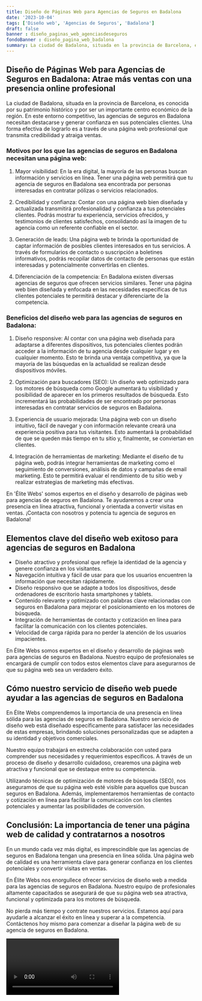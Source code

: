 ```yaml
---
title: Diseño de Páginas Web para Agencias de Seguros en Badalona
date: '2023-10-04'
tags: ['Diseño web', 'Agencias de Seguros', 'Badalona']
draft: false
banner : diseño_paginas_web_agenciasdeseguros
fondoBanner : diseño_pagina_web_badalona
summary: La ciudad de Badalona, situada en la provincia de Barcelona, es conocida por su patrimonio histórico y por ser un importante centro económico de la región. En este entorno competitivo, las agencias de seguros en Badalona necesitan destacarse y generar confianza en sus potenciales clientes. Una forma efectiva de lograrlo es a través de una página web profesional que transmita credibilidad y atraiga ventas.
---
```


## Diseño de Páginas Web para Agencias de Seguros en Badalona: Atrae más ventas con una presencia online profesional

La ciudad de Badalona, situada en la provincia de Barcelona, es conocida por su patrimonio histórico y por ser un importante centro económico de la región. En este entorno competitivo, las agencias de seguros en Badalona necesitan destacarse y generar confianza en sus potenciales clientes. Una forma efectiva de lograrlo es a través de una página web profesional que transmita credibilidad y atraiga ventas.

### Motivos por los que las agencias de seguros en Badalona necesitan una página web:

1. Mayor visibilidad: En la era digital, la mayoría de las personas buscan información y servicios en línea. Tener una página web permitirá que tu agencia de seguros en Badalona sea encontrada por personas interesadas en contratar pólizas o servicios relacionados.

2. Credibilidad y confianza: Contar con una página web bien diseñada y actualizada transmitirá profesionalidad y confianza a tus potenciales clientes. Podrás mostrar tu experiencia, servicios ofrecidos, y testimonios de clientes satisfechos, consolidando así la imagen de tu agencia como un referente confiable en el sector.

3. Generación de leads: Una página web te brinda la oportunidad de captar información de posibles clientes interesados en tus servicios. A través de formularios de contacto o suscripción a boletines informativos, podrás recopilar datos de contacto de personas que están interesadas y potencialmente convertirlas en clientes.

4. Diferenciación de la competencia: En Badalona existen diversas agencias de seguros que ofrecen servicios similares. Tener una página web bien diseñada y enfocada en las necesidades específicas de tus clientes potenciales te permitirá destacar y diferenciarte de la competencia.

### Beneficios del diseño web para las agencias de seguros en Badalona:

1. Diseño responsive: Al contar con una página web diseñada para adaptarse a diferentes dispositivos, tus potenciales clientes podrán acceder a la información de tu agencia desde cualquier lugar y en cualquier momento. Esto te brinda una ventaja competitiva, ya que la mayoría de las búsquedas en la actualidad se realizan desde dispositivos móviles.

2. Optimización para buscadores (SEO): Un diseño web optimizado para los motores de búsqueda como Google aumentará tu visibilidad y posibilidad de aparecer en los primeros resultados de búsqueda. Esto incrementará las probabilidades de ser encontrado por personas interesadas en contratar servicios de seguros en Badalona.

3. Experiencia de usuario mejorada: Una página web con un diseño intuitivo, fácil de navegar y con información relevante creará una experiencia positiva para tus visitantes. Esto aumentará la probabilidad de que se queden más tiempo en tu sitio y, finalmente, se conviertan en clientes.

4. Integración de herramientas de marketing: Mediante el diseño de tu página web, podrás integrar herramientas de marketing como el seguimiento de conversiones, análisis de datos y campañas de email marketing. Esto te permitirá evaluar el rendimiento de tu sitio web y realizar estrategias de marketing más efectivas.

En 'Élite Webs' somos expertos en el diseño y desarrollo de páginas web para agencias de seguros en Badalona. Te ayudaremos a crear una presencia en línea atractiva, funcional y orientada a convertir visitas en ventas. ¡Contacta con nosotros y potencia tu agencia de seguros en Badalona!

<GifSeo />

<Cta />

## Elementos clave del diseño web exitoso para agencias de seguros en Badalona

- Diseño atractivo y profesional que refleje la identidad de la agencia y genere confianza en los visitantes.
- Navegación intuitiva y fácil de usar para que los usuarios encuentren la información que necesitan rápidamente.
- Diseño responsivo que se adapte a todos los dispositivos, desde ordenadores de escritorio hasta smartphones y tablets.
- Contenido relevante y optimizado con palabras clave relacionadas con seguros en Badalona para mejorar el posicionamiento en los motores de búsqueda.
- Integración de herramientas de contacto y cotización en línea para facilitar la comunicación con los clientes potenciales.
- Velocidad de carga rápida para no perder la atención de los usuarios impacientes.

En Élite Webs somos expertos en el diseño y desarrollo de páginas web para agencias de seguros en Badalona. Nuestro equipo de profesionales se encargará de cumplir con todos estos elementos clave para asegurarnos de que su página web sea un verdadero éxito.

## Cómo nuestro servicio de diseño web puede ayudar a las agencias de seguros en Badalona

En Élite Webs comprendemos la importancia de una presencia en línea sólida para las agencias de seguros en Badalona. Nuestro servicio de diseño web está diseñado específicamente para satisfacer las necesidades de estas empresas, brindando soluciones personalizadas que se adapten a su identidad y objetivos comerciales.

Nuestro equipo trabajará en estrecha colaboración con usted para comprender sus necesidades y requerimientos específicos. A través de un proceso de diseño y desarrollo cuidadoso, crearemos una página web atractiva y funcional que se destaque entre su competencia.

Utilizando técnicas de optimización de motores de búsqueda (SEO), nos aseguramos de que su página web esté visible para aquellos que buscan seguros en Badalona. Además, implementaremos herramientas de contacto y cotización en línea para facilitar la comunicación con los clientes potenciales y aumentar las posibilidades de conversión.

## Conclusión: La importancia de tener una página web de calidad y contratarnos a nosotros

En un mundo cada vez más digital, es imprescindible que las agencias de seguros en Badalona tengan una presencia en línea sólida. Una página web de calidad es una herramienta clave para generar confianza en los clientes potenciales y convertir visitas en ventas.

En Élite Webs nos enorgullece ofrecer servicios de diseño web a medida para las agencias de seguros en Badalona. Nuestro equipo de profesionales altamente capacitados se asegurará de que su página web sea atractiva, funcional y optimizada para los motores de búsqueda.

No pierda más tiempo y contrate nuestros servicios. Estamos aquí para ayudarle a alcanzar el éxito en línea y superar a la competencia. Contáctenos hoy mismo para comenzar a diseñar la página web de su agencia de seguros en Badalona.

<Video />

<CtaBot job='Agencias de Seguros' city='Badalona'/>

<Gmaps query='Badalona+españa+maps' />